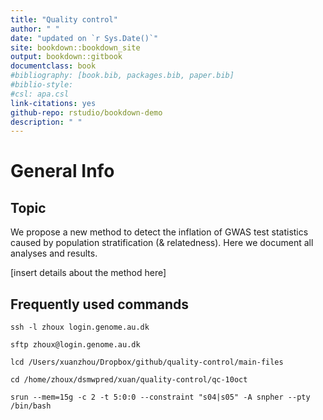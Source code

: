 ```yaml
---
title: "Quality control"
author: " "
date: "updated on `r Sys.Date()`"
site: bookdown::bookdown_site
output: bookdown::gitbook
documentclass: book
#bibliography: [book.bib, packages.bib, paper.bib]
#biblio-style:
#csl: apa.csl
link-citations: yes
github-repo: rstudio/bookdown-demo
description: " "
---
```


# General Info

## Topic

We propose a new method to detect the inflation of GWAS test statistics caused by population stratification (& relatedness). Here we document all analyses and results.

[insert details about the method here]

## Frequently used commands

`ssh -l zhoux login.genome.au.dk`

`sftp zhoux@login.genome.au.dk`

`lcd /Users/xuanzhou/Dropbox/github/quality-control/main-files`

`cd /home/zhoux/dsmwpred/xuan/quality-control/qc-10oct`

`srun --mem=15g -c 2 -t 5:0:0 --constraint "s04|s05" -A snpher --pty /bin/bash`



